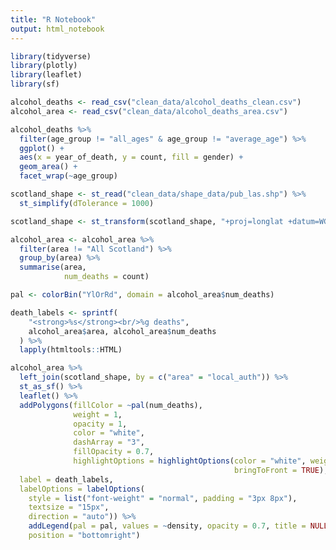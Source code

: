 ```yaml
---
title: "R Notebook"
output: html_notebook
---
```


```r
library(tidyverse)
library(plotly)
library(leaflet)
library(sf)
```

```r
alcohol_deaths <- read_csv("clean_data/alcohol_deaths_clean.csv")
alcohol_area <- read_csv("clean_data/alcohol_deaths_area.csv")
```

```r
alcohol_deaths %>% 
  filter(age_group != "all_ages" & age_group != "average_age") %>% 
  ggplot() +
  aes(x = year_of_death, y = count, fill = gender) +
  geom_area() +
  facet_wrap(~age_group)
```

```r
scotland_shape <- st_read("clean_data/shape_data/pub_las.shp") %>% 
  st_simplify(dTolerance = 1000)
```

```r
scotland_shape <- st_transform(scotland_shape, "+proj=longlat +datum=WGS84")
```

```r
alcohol_area <- alcohol_area %>% 
  filter(area != "All Scotland") %>% 
  group_by(area) %>% 
  summarise(area, 
            num_deaths = count)
```

```r

pal <- colorBin("YlOrRd", domain = alcohol_area$num_deaths)

death_labels <- sprintf(
    "<strong>%s</strong><br/>%g deaths",
    alcohol_area$area, alcohol_area$num_deaths
  ) %>% 
  lapply(htmltools::HTML)

alcohol_area %>% 
  left_join(scotland_shape, by = c("area" = "local_auth")) %>% 
  st_as_sf() %>% 
  leaflet() %>% 
  addPolygons(fillColor = ~pal(num_deaths),
              weight = 1,
              opacity = 1,
              color = "white",
              dashArray = "3",
              fillOpacity = 0.7,
              highlightOptions = highlightOptions(color = "white", weight = 2,
                                                  bringToFront = TRUE),
  label = death_labels,
  labelOptions = labelOptions(
    style = list("font-weight" = "normal", padding = "3px 8px"),
    textsize = "15px",
    direction = "auto")) %>%
    addLegend(pal = pal, values = ~density, opacity = 0.7, title = NULL,
    position = "bottomright")
```

